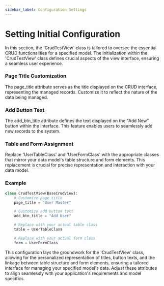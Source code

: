 ```yaml
---
sidebar_label: Configuration Settings
---
```


# Setting Initial Configuration

In this section, the 'CrudTestView' class is tailored to oversee the essential CRUD functionalities for a specified model. The initialization within the 'CrudTestView' class defines crucial aspects of the view interface, ensuring a seamless user experience.

### Page Title Customization
The page_title attribute serves as the title displayed on the CRUD interface, representing the managed records. Customize it to reflect the nature of the data being managed.

### Add Button Text
The add_btn_title attribute defines the text displayed on the "Add New" button within the interface. This feature enables users to seamlessly add new records to the system.

### Table and Form Assignment
Replace 'UserTableClass' and 'UserFormClass' with the appropriate classes that mirror your data model's table structure and form elements. This replacement is crucial for precise representation and interaction with your data model.

### Example

``` python
class CrudTestView(BaseCrudView):
    # Customize page title
    page_title = "User Master"

    # Customize add button text
    add_btn_title = "Add User"

    # Replace with your actual table class
    table = UserTableClass

    # Replace with your actual form class
    form = UserFormClass
```


This configuration lays the groundwork for the 'CrudTestView' class, allowing for the personalized representation of titles, button texts, and the linkage between table structure and form elements, ensuring a tailored interface for managing your specified model's data. Adjust these attributes to align seamlessly with your application's requirements and model specifics.